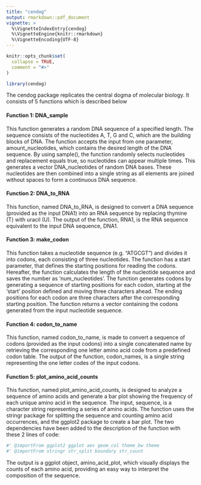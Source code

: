 ```yaml
---
title: "cendog"
output: rmarkdown::pdf_document
vignette: >
  %\VignetteIndexEntry{cendog}
  %\VignetteEngine{knitr::rmarkdown}
  %\VignetteEncoding{UTF-8}
---
```


```r
knitr::opts_chunk$set(
  collapse = TRUE,
  comment = "#>"
)
```

```r
library(cendog)
```

The cendog package replicates the central dogma of molecular biology. It consists of 5 functions which is described below

#### Function 1: DNA_sample

This function generates a random DNA sequence of a specified length. The sequence consists of the nucleotides A, T, G and C, which are the building blocks of DNA. The function accepts the input from one parameter, amount_nucleotides, which contains the desired length of the DNA sequence. By using sample(), the function randomly selects nucleotides and replacement equals true, so nucleotides can appear multiple times. This generates a vector DNA_nucleotides of random DNA bases. These nucleotides are then combined into a single string as all elements are joined without spaces to form a continuous DNA sequence.

#### Function 2: DNA_to_RNA

This function, named DNA_to_RNA, is designed to convert a DNA sequence (provided as the input DNA1) into an RNA sequence by replacing thymine (T) with uracil (U). The output of the function, RNA1, is the RNA sequence equivalent to the input DNA sequence, DNA1.

#### Function 3: make_codon

This function takes a nucleotide sequence (e.g. “ATGCGT”) and divides it into codons, each consisting of three nucleotides. The function has a start parameter, that defines the starting positions for reading the codons. Hereafter, the function calculates the length of the nucleotide sequence and saves the number as ‘num_nucleotides’. The function generates codons by generating a sequence of starting positions for each codon, starting at the ‘start’ position defined and moving three characters ahead. The ending positions for each codon are three characters after the corresponding starting position. The function returns a vector containing the codons generated from the input nucleotide sequence.

#### Function 4: codon_to_name

This function, named codon_to_name, is made to convert a sequence of codons (provided as the input codons) into a single concatenated name by retrieving the corresponding one letter amino acid code from a predefined codon table. The output of the function, codon_names, is a single string representing the one letter codes of the input codons.

#### Function 5: plot_amino_acid_counts

This function, named plot_amino_acid_counts, is designed to analyze a sequence of amino acids and generate a bar plot showing the frequency of each unique amino acid in the sequence. The input, sequence, is a character string representing a series of amino acids. The function uses the stringr package for splitting the sequence and counting amino acid occurrences, and the ggplot2 package to create a bar plot. The two dependencies have been added to the description of the function with these 2 lines of code:

```r
#' @importFrom ggplot2 ggplot aes geom_col theme_bw theme
#' @importFrom stringr str_split boundary str_count
```

The output is a ggplot object, amino_acid_plot, which visually displays the counts of each amino acid, providing an easy way to interpret the composition of the sequence.
